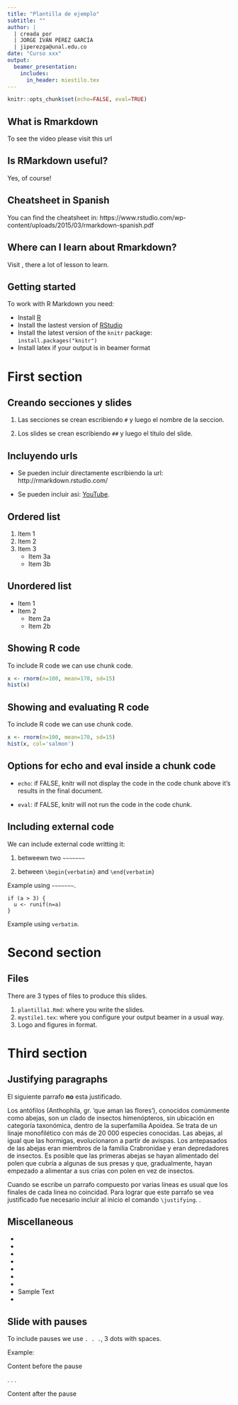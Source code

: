 ```yaml
---
title: "Plantilla de ejemplo"
subtitle: ""
author: |
  | creada por
  | JORGE IVÁN PÉREZ GARCÍA
  | jiperezga@unal.edu.co
date: "Curso xxx"
output:
  beamer_presentation:
    includes:
      in_header: miestilo.tex
---
```

```r
knitr::opts_chunk$set(echo=FALSE, eval=TRUE)
```

## What is Rmarkdown

\centerline{\includegraphics[height=2.3in]{videoRmarkdown.png}}

To see the video please visit this url \alert{https://vimeo.com/178485416}

## Is RMarkdown useful?

\centerline{\includegraphics[height=2.3in]{RMarkdownOutputFormats.png}}

Yes, of course!

## Cheatsheet in Spanish

\centerline{\includegraphics[height=2.3in]{cheatsheet.png}}

\vspace{1cm}

You can find the cheatsheet in: \color{green} https://www.rstudio.com/wp-content/uploads/2015/03/rmarkdown-spanish.pdf

## Where can I learn about Rmarkdown?

\centerline{\includegraphics[height=2.5in]{study.png}}

Visit \alert{http://rmarkdown.rstudio.com/lesson-1.html}, there a lot of lesson to learn.

## Getting started
To work with R Markdown you need:

* Install [R](http://www.r-project.org/)
* Install the lastest version of [RStudio](http://rstudio.org/download/)
* Install the latest version of the `knitr` package: `install.packages("knitr")`
* Install latex if your output is in beamer format

# First section

## Creando secciones y slides
1. Las secciones se crean escribiendo `#` y luego el nombre de la seccion.

2. Los slides se crean escribiendo `##` y luego el titulo del slide.

## Incluyendo urls

- Se pueden incluir directamente escribiendo la url: http://rmarkdown.rstudio.com/

- Se pueden incluir asi: [YouTube](https://www.youtube.com/).

## Ordered list

1. Item 1
2. Item 2
3. Item 3
    + Item 3a
    + Item 3b
    
## Unordered list

* Item 1
* Item 2
    + Item 2a
    + Item 2b

## Showing R code
To include R code we can use chunk code.

```r
x <- rnorm(n=100, mean=170, sd=15)
hist(x)
```

## Showing and evaluating R code
To include R code we can use chunk code.

```r
x <- rnorm(n=100, mean=170, sd=15)
hist(x, col='salmon')
```

## Options for echo and eval inside a chunk code

- `echo`: if FALSE, knitr will not display the code in the code chunk above it’s results in the final document.

- `eval`: if FALSE, knitr will not run the code in the code chunk.

## Including external code
We can include external code writting it:

1. betweewn two `~~~~~~~`

2. between `\begin{verbatim}` and `\end{verbatim}`

Example using `~~~~~~~`.

~~~~~~~
if (a > 3) {
  u <- runif(n=a)
}
~~~~~~~

Example using `verbatim`.

\begin{verbatim}
if (a > 3) {
  u <- runif(n=a)
}
\end{verbatim}

# Second section

## Files
There are 3 types of files to produce this slides.

1. `plantilla1.Rmd`: where you write the slides.
2. `mystile1.tex`: where you configure your output beamer in a usual way.
3. Logo and figures in \alert{.png} format.

\vspace{1cm}

\centerline{\includegraphics[height=1.7in]{files.png}}

# Third section

## Justifying paragraphs

El siguiente parrafo __no__ esta justificado.

Los antófilos (Anthophila, gr. ‘que aman las flores’), conocidos comúnmente como abejas, son un clado de insectos himenópteros, sin ubicación en categoría taxonómica, dentro de la superfamilia Apoidea. Se trata de un linaje monofilético con más de 20 000 especies conocidas. Las abejas, al igual que las hormigas, evolucionaron a partir de avispas. Los antepasados de las abejas eran miembros de la familia Crabronidae y eran depredadores de insectos. Es posible que las primeras abejas se hayan alimentado del polen que cubría a algunas de sus presas y que, gradualmente, hayan empezado a alimentar a sus crías con polen en vez de insectos.

\justifying

Cuando se escribe un parrafo compuesto por varias lineas es usual que los finales de cada linea no coincidad. Para lograr que este parrafo se vea justificado fue necesario incluir al inicio el comando `\justifying`. \alert{Este parrafo si esta justificado}.

## Miscellaneous

- \emph{Sample Text}
- \textbf{Sample Text}
- \textit{Sample Text}
- \textsl{Sample Text}
- \alert{Sample Text}
- \textrm{Sample Text}
- \textsf{Sample Text}
- \color{green} Sample Text
- \structure{Sample Text}

## Slide with pauses
To include pauses we use `. . .`, 3 dots with spaces.

Example:

Content before the pause

. . .

Content after the pause



